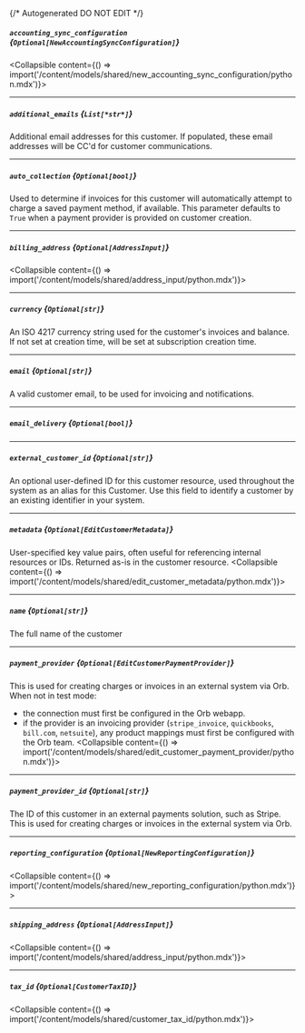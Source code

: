 {/* Autogenerated DO NOT EDIT  */}

##### `accounting_sync_configuration` *{`Optional[NewAccountingSyncConfiguration]`}*
<Collapsible content={() => import('/content/models/shared/new_accounting_sync_configuration/python.mdx')}>
</Collapsible>

---
##### `additional_emails` *{`List[*str*]`}*
Additional email addresses for this customer. If populated, these email addresses will be CC'd for customer communications.

---
##### `auto_collection` *{`Optional[bool]`}*
Used to determine if invoices for this customer will automatically attempt to charge a saved payment method, if available. This parameter defaults to `True` when a payment provider is provided on customer creation.

---
##### `billing_address` *{`Optional[AddressInput]`}*
<Collapsible content={() => import('/content/models/shared/address_input/python.mdx')}>
</Collapsible>

---
##### `currency` *{`Optional[str]`}*
An ISO 4217 currency string used for the customer's invoices and balance. If not set at creation time, will be set at subscription creation time.

---
##### `email` *{`Optional[str]`}*
A valid customer email, to be used for invoicing and notifications.

---
##### `email_delivery` *{`Optional[bool]`}*

---
##### `external_customer_id` *{`Optional[str]`}*
An optional user-defined ID for this customer resource, used throughout the system as an alias for this Customer. Use this field to identify a customer by an existing identifier in your system.

---
##### `metadata` *{`Optional[EditCustomerMetadata]`}*
User-specified key value pairs, often useful for referencing internal resources or IDs. Returned as-is in the customer resource.
<Collapsible content={() => import('/content/models/shared/edit_customer_metadata/python.mdx')}>
</Collapsible>

---
##### `name` *{`Optional[str]`}*
The full name of the customer

---
##### `payment_provider` *{`Optional[EditCustomerPaymentProvider]`}*
This is used for creating charges or invoices in an external system via Orb. When not in test mode:
- the connection must first be configured in the Orb webapp. 
- if the provider is an invoicing provider (`stripe_invoice`, `quickbooks`, `bill.com`, `netsuite`), any product mappings must first be configured with the Orb team.
<Collapsible content={() => import('/content/models/shared/edit_customer_payment_provider/python.mdx')}>
</Collapsible>

---
##### `payment_provider_id` *{`Optional[str]`}*
The ID of this customer in an external payments solution, such as Stripe. This is used for creating charges or invoices in the external system via Orb.

---
##### `reporting_configuration` *{`Optional[NewReportingConfiguration]`}*
<Collapsible content={() => import('/content/models/shared/new_reporting_configuration/python.mdx')}>
</Collapsible>

---
##### `shipping_address` *{`Optional[AddressInput]`}*
<Collapsible content={() => import('/content/models/shared/address_input/python.mdx')}>
</Collapsible>

---
##### `tax_id` *{`Optional[CustomerTaxID]`}*
<Collapsible content={() => import('/content/models/shared/customer_tax_id/python.mdx')}>
</Collapsible>


